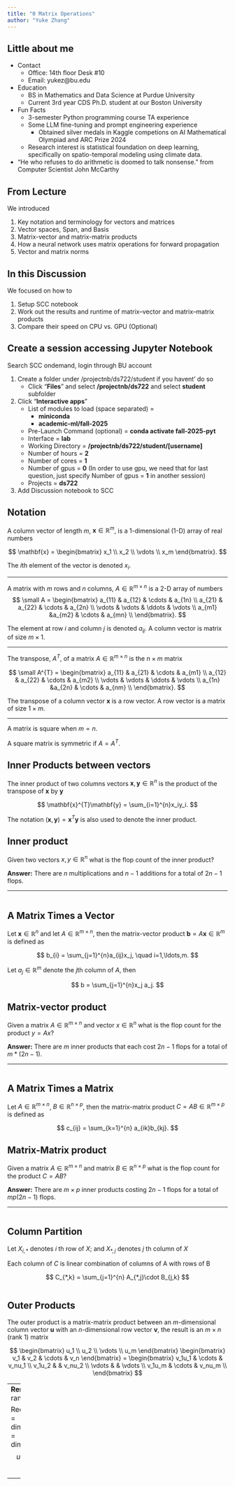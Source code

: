 ```yaml
---
title: "0 Matrix Operations"
author: "Yuke Zhang"
---
```


## Little about me 
:::: {.incremental}
- Contact
    - Office: 14th floor Desk #10
    - Email: yukez@bu.edu
- Education
    - BS in Mathematics and Data Science at Purdue University
    - Current 3rd year CDS Ph.D. student at our Boston University
- Fun Facts
    - 3-semester Python programming course TA experience
    - Some LLM fine-tuning and prompt engineering experience
        - Obtained silver medals in Kaggle competions on AI Mathematical Olympiad and ARC Prize 2024
    - Research interest is statistical foundation on deep learning, specifically on spatio-temporal modeling using climate data.
- "He who refuses to do arithmetic is doomed to talk nonsense." from Computer Scientist John McCarthy

::::


## From Lecture

We introduced

:::: {.incremental}
1. Key notation and terminology for vectors and matrices
1. Vector spaces, Span, and Basis 
1. Matrix-vector and matrix-matrix products
1. How a neural network uses matrix operations for forward propagation
1. Vector and matrix norms
::::


## In this Discussion

We focused on how to 

:::: {.incremental}
1. Setup SCC notebook
2. Work out the results and runtime of matrix–vector and matrix–matrix products  
3. Compare their speed on CPU vs. GPU (Optional)
::::


## Create a session accessing Jupyter Notebook
Search SCC ondemand, login through BU account

:::: {.incremental} 
1.  Create a folder under /projectnb/ds722/student if you havent' do so
    - Click "**Files**" and select **/projectnb/ds722** and select **student** subfolder
2. Click "**Interactive apps**"
    - List of modules to load (space separated) = 
        - **miniconda** 
        - **academic-ml/fall-2025**
    - Pre-Launch Command (optional) = **conda activate fall-2025-pyt**
    - Interface = **lab**
    - Working Directory = **/projectnb/ds722/student/[username]**
    - Number of hours = **2**
    - Number of cores = **1**
    - Number of gpus = **0**
    (In order to use gpu, we need that for last question, just specify Number of gpus = **1** in another session)
    - Projects = **ds722**
3. Add Discussion notebook to SCC
::::


## Notation

A column vector of length $m$, $\mathbf{x}\in\mathbb{R}^{m}$, is a 1-dimensional (1-D) array of real numbers

$$
\mathbf{x} =
\begin{bmatrix}
x_1 \\
x_2 \\
\vdots \\
x_m
\end{bmatrix}.
$$

The $i$th element of the vector is denoted $x_i$.

---

A matrix with $m$ rows and $n$ columns, $A\in\mathbb{R}^{m\times n}$ is a 2-D array of numbers 
$$
\small
A = 
\begin{bmatrix}
a_{11} & a_{12} & \cdots & a_{1n} \\
a_{21} & a_{22} & \cdots & a_{2n} \\
\vdots & \vdots & \ddots & \vdots \\
a_{m1} &a_{m2} & \cdots & a_{mn} \\
\end{bmatrix}.
$$

The element at row $i$ and column $j$ is denoted $a_{ij}$. A column vector is matrix of size $m\times 1$.

---

The transpose, $A^{T}$, of a matrix $A\in\mathbb{R}^{m\times n}$ is the $n\times m$ matrix

$$
\small
A^{T} =
\begin{bmatrix}
a_{11} & a_{21} & \cdots & a_{m1} \\
a_{12} & a_{22} & \cdots & a_{m2} \\
\vdots & \vdots & \ddots & \vdots \\
a_{1n} &a_{2n} & \cdots & a_{nm} \\
\end{bmatrix}.
$$

The transpose of a column vector $\mathbf{x}$ is a row vector. A row vector is a matrix of size $1\times m$.

---

A matrix is square when $m=n$. 

A square matrix is symmetric if $A=A^{T}$.

## Inner Products between vectors

The inner product of two columns vectors $\mathbf{x}, \mathbf{y}\in\mathbb{R}^n$ is the product of the transpose of $\mathbf{x}$ by $\mathbf{y}$

$$
\mathbf{x}^{T}\mathbf{y} = \sum_{i=1}^{n}x_iy_i.
$$

The notation $(\mathbf{x}, \mathbf{y}) = \mathbf{x}^{T}\mathbf{y}$ is also used to denote the inner product.

## Inner product

Given two vectors $x,y\in\mathbb{R}^{n}$ what is the flop count of the inner product?

::: {.fragment}
**Answer:** There are $n$ multiplications and $n-1$ additions for a total of $2n-1$ flops.
:::

---

```python
```


## A Matrix Times a Vector

Let $\mathbf{x}\in\mathbb{R}^{n}$ and let $A\in\mathbb{R}^{m\times n}$, then the matrix-vector product $\mathbf{b}=A\mathbf{x}\in\mathbb{R}^{m}$ is defined as

$$
b_{i} = \sum_{j=1}^{n}a_{ij}x_j, \quad i=1,\ldots,m.
$$


Let $a_j\in\mathbb{R}^{m}$ denote the $j$th column of $A$, then

$$
b = \sum_{j=1}^{n}x_j a_j.
$$

## Matrix-vector product

Given a matrix $A\in\mathbb{R}^{m\times n}$ and vector $x\in\mathbb{R}^{n}$ what is the flop count for the product $y=Ax$?

::: {.fragment}
**Answer:** There are $m$ inner products that each cost $2n-1$ flops for a total of $m*(2n - 1)$. 
::: 

---

```python
```

## A Matrix Times a Matrix

Let $A\in\mathbb{R}^{m \times n}$, $B\in\mathbb{R}^{n \times p}$, then the matrix-matrix product $C = AB \in\mathbb{R}^{m \times p}$ is defined as

$$
c_{ij} = \sum_{k=1}^{n} a_{ik}b_{kj}.
$$


## Matrix-Matrix product

Given a matrix $A\in\mathbb{R}^{m\times n}$ and matrix $B\in\mathbb{R}^{n\times p}$ what is the flop count for the product $C=AB$?

::: {.fragment}
**Answer:** There are $m\times p$ inner products costing $2n-1$ flops for a total of $mp(2n-1)$ flops.
:::

---

```python
```


## Column Partition

Let $X_{i,*}$ denotes $i$ th row of $X$; and $X_{*,j}$ denotes $j$ th column of $X$ 

Each column of $C$ is linear combination of columns of A with rows of B 

$$
C_{*,k} = \sum_{j=1}^{n} A_{*,j}\cdot B_{j,k}
$$



```python
```

## Outer Products

The outer product is a matrix-matrix product between an $m$-dimensional column vector $\mathbf{u}$ with an $n$-dimensional row vector $\mathbf{v}$, the result is an $m\times n$ (rank 1) matrix

$$
\begin{bmatrix}
u_1 \\
u_2 \\
\vdots \\
u_m
\end{bmatrix}
\begin{bmatrix}
v_1 & v_2 & \cdots & v_n
\end{bmatrix}
=
\begin{bmatrix}
v_1u_1 & \cdots & v_nu_1 \\
v_1u_2 & & v_nu_2 \\
\vdots & & \vdots \\
v_1u_m & \cdots & v_nu_m \\
\end{bmatrix}
$$

---
**Remark**: Why rank = 1 ?

Recall that rank = dim(ColSpace) = dim(RowSpace),
$$
uv = [v_1u, ..., v_nu]
$$

---
```python
```

